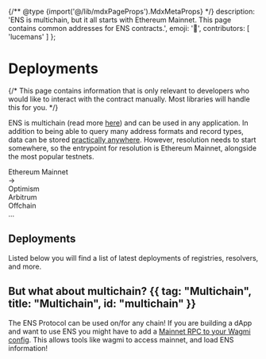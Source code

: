{/** @type {import('@/lib/mdxPageProps').MdxMetaProps} */}
    description: 'ENS is multichain, but it all starts with Ethereum Mainnet. This page contains common addresses for ENS contracts.',
    emoji: '📰',
    contributors: [
        'lucemans'
    ]
};

# Deployments

{/* <Note>
    This page contains information that is only relevant to developers who would
    like to interact with the contract manually. Most libraries will handle this
    for you.
</Note> */}

ENS is multichain (read more [here](/web/multichain)) and can be used in any application.
In addition to being able to query many address formats and record types, data can be stored [practically anywhere](/learn/ccip-read).
However, resolution needs to start somewhere, so the entrypoint for resolution is Ethereum Mainnet, alongside the most popular testnets.

<div className="card1 p-4 flex justify-center gap-2">
    <div>
    Ethereum Mainnet
    </div>
    <div>
    ->
    </div>
    <div>
        <div>
            Optimism
        </div>
        <div>
            Arbitrum
        </div>
        <div>
            Offchain
        </div>
        <div>
            ...
        </div>
    </div>
</div>

## Deployments

Listed below you will find a list of latest deployments of registries, resolvers, and more.

<ChainDeployments />

## But what about multichain? {{ tag: "Multichain", title: "Multichain", id: "multichain" }}

The ENS Protocol can be used on/for any chain! If you are building a dApp and want to use ENS you might have to add a [Mainnet RPC to your Wagmi config](/web/libraries).
This allows tools like wagmi to access mainnet, and load ENS information!

<EmbedLink
    title="Layer 2 & Offchain"
    description="Learn more about ENS on Layer 2 and Offchain solutions"
    href="/learn/ccip-read"
/>
